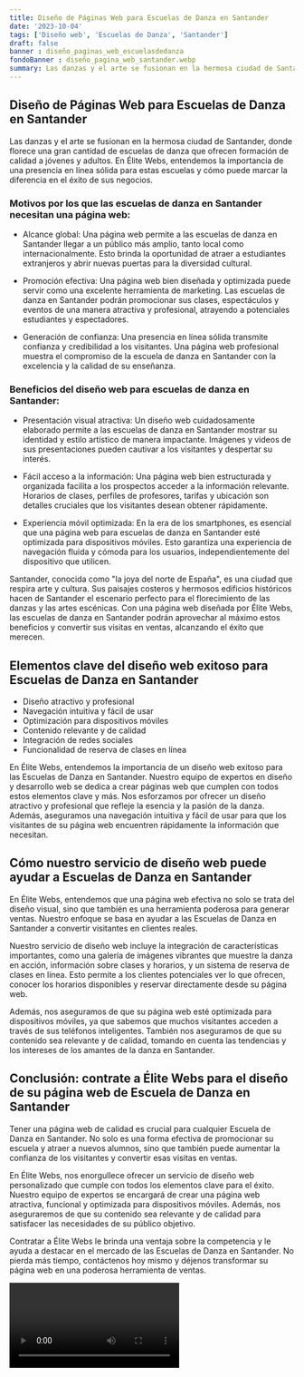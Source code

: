 ```yaml
---
title: Diseño de Páginas Web para Escuelas de Danza en Santander
date: '2023-10-04'
tags: ['Diseño web', 'Escuelas de Danza', 'Santander']
draft: false
banner : diseño_paginas_web_escuelasdedanza
fondoBanner : diseño_pagina_web_santander.webp
summary: Las danzas y el arte se fusionan en la hermosa ciudad de Santander, donde florece una gran cantidad de escuelas de danza que ofrecen formación de calidad a jóvenes y adultos. En Élite Webs, entendemos la importancia de una presencia en línea sólida para estas escuelas y cómo puede marcar la diferencia en el éxito de sus negocios.
---
```


## Diseño de Páginas Web para Escuelas de Danza en Santander

Las danzas y el arte se fusionan en la hermosa ciudad de Santander, donde florece una gran cantidad de escuelas de danza que ofrecen formación de calidad a jóvenes y adultos. En Élite Webs, entendemos la importancia de una presencia en línea sólida para estas escuelas y cómo puede marcar la diferencia en el éxito de sus negocios.

### Motivos por los que las escuelas de danza en Santander necesitan una página web:

- Alcance global: Una página web permite a las escuelas de danza en Santander llegar a un público más amplio, tanto local como internacionalmente. Esto brinda la oportunidad de atraer a estudiantes extranjeros y abrir nuevas puertas para la diversidad cultural.

- Promoción efectiva: Una página web bien diseñada y optimizada puede servir como una excelente herramienta de marketing. Las escuelas de danza en Santander podrán promocionar sus clases, espectáculos y eventos de una manera atractiva y profesional, atrayendo a potenciales estudiantes y espectadores.

- Generación de confianza: Una presencia en línea sólida transmite confianza y credibilidad a los visitantes. Una página web profesional muestra el compromiso de la escuela de danza en Santander con la excelencia y la calidad de su enseñanza.

### Beneficios del diseño web para escuelas de danza en Santander:

- Presentación visual atractiva: Un diseño web cuidadosamente elaborado permite a las escuelas de danza en Santander mostrar su identidad y estilo artístico de manera impactante. Imágenes y videos de sus presentaciones pueden cautivar a los visitantes y despertar su interés.

- Fácil acceso a la información: Una página web bien estructurada y organizada facilita a los prospectos acceder a la información relevante. Horarios de clases, perfiles de profesores, tarifas y ubicación son detalles cruciales que los visitantes desean obtener rápidamente.

- Experiencia móvil optimizada: En la era de los smartphones, es esencial que una página web para escuelas de danza en Santander esté optimizada para dispositivos móviles. Esto garantiza una experiencia de navegación fluida y cómoda para los usuarios, independientemente del dispositivo que utilicen.

Santander, conocida como "la joya del norte de España", es una ciudad que respira arte y cultura. Sus paisajes costeros y hermosos edificios históricos hacen de Santander el escenario perfecto para el florecimiento de las danzas y las artes escénicas. Con una página web diseñada por Élite Webs, las escuelas de danza en Santander podrán aprovechar al máximo estos beneficios y convertir sus visitas en ventas, alcanzando el éxito que merecen.

<GifSeo />

<Cta />

## Elementos clave del diseño web exitoso para Escuelas de Danza en Santander

- Diseño atractivo y profesional
- Navegación intuitiva y fácil de usar
- Optimización para dispositivos móviles
- Contenido relevante y de calidad
- Integración de redes sociales
- Funcionalidad de reserva de clases en línea

En Élite Webs, entendemos la importancia de un diseño web exitoso para las Escuelas de Danza en Santander. Nuestro equipo de expertos en diseño y desarrollo web se dedica a crear páginas web que cumplen con todos estos elementos clave y más. Nos esforzamos por ofrecer un diseño atractivo y profesional que refleje la esencia y la pasión de la danza. Además, aseguramos una navegación intuitiva y fácil de usar para que los visitantes de su página web encuentren rápidamente la información que necesitan.

## Cómo nuestro servicio de diseño web puede ayudar a Escuelas de Danza en Santander

En Élite Webs, entendemos que una página web efectiva no solo se trata del diseño visual, sino que también es una herramienta poderosa para generar ventas. Nuestro enfoque se basa en ayudar a las Escuelas de Danza en Santander a convertir visitantes en clientes reales. 

Nuestro servicio de diseño web incluye la integración de características importantes, como una galería de imágenes vibrantes que muestre la danza en acción, información sobre clases y horarios, y un sistema de reserva de clases en línea. Esto permite a los clientes potenciales ver lo que ofrecen, conocer los horarios disponibles y reservar directamente desde su página web.

Además, nos aseguramos de que su página web esté optimizada para dispositivos móviles, ya que sabemos que muchos visitantes acceden a través de sus teléfonos inteligentes. También nos aseguramos de que su contenido sea relevante y de calidad, tomando en cuenta las tendencias y los intereses de los amantes de la danza en Santander.

## Conclusión: contrate a Élite Webs para el diseño de su página web de Escuela de Danza en Santander

Tener una página web de calidad es crucial para cualquier Escuela de Danza en Santander. No solo es una forma efectiva de promocionar su escuela y atraer a nuevos alumnos, sino que también puede aumentar la confianza de los visitantes y convertir esas visitas en ventas.

En Élite Webs, nos enorgullece ofrecer un servicio de diseño web personalizado que cumple con todos los elementos clave para el éxito. Nuestro equipo de expertos se encargará de crear una página web atractiva, funcional y optimizada para dispositivos móviles. Además, nos aseguraremos de que su contenido sea relevante y de calidad para satisfacer las necesidades de su público objetivo.

Contratar a Élite Webs le brinda una ventaja sobre la competencia y le ayuda a destacar en el mercado de las Escuelas de Danza en Santander. No pierda más tiempo, contáctenos hoy mismo y déjenos transformar su página web en una poderosa herramienta de ventas.

<Video />

<CtaBot job='Escuelas de Danza' city='Santander'/>

<Gmaps query='Santander+españa+maps' />
